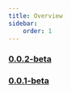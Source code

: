 ---
title: Overview
sidebar:
    order: 1
---


### <Badge text="Latest" variant="note" size="medium" /> [0.0.2-beta](/changelog/0-0-2-beta)
### [0.0.1-beta](/changelog/0-0-1-beta)